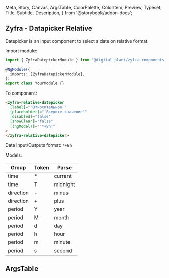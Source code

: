  Meta,
  Story,
  Canvas,
  ArgsTable,
  ColorPalette,
  ColorItem,
  Preview,
  Typeset,
  Title,
  Subtitle,
  Description,
} from '@storybook/addon-docs';

## Zyfra - Datapicker Relative

<Subtitle>Datepicker is an input component to select a date on relative format.</Subtitle>

Import module:

```typescript
import { ZyfraDatepickerModule } from '@digital-plant/zyfra-components';

@NgModule({
  imports: [ZyfraDatepickerModule],
})
export class YourModule {}
```

To component:

```html
<zyfra-relative-datepicker
  [label]="'Относительное'"
  [placeholder]="'Введите значение'"
  [disabled]="false"
  [showClear]="false"
  [(ngModel)]="'*+8h'"
>
</zyfra-relative-datepicker>
```

Data Input/Outputs format: `*+8h`

Models:

| Group     | Token | Parse    |
| --------- | ----- | -------- |
| time      | \*    | current  |
| time      | T     | midnight |
| direction | -     | minus    |
| direction | +     | plus     |
| period    | Y     | year     |
| period    | M     | month    |
| period    | d     | day      |
| period    | h     | hour     |
| period    | m     | minute   |
| period    | s     | second   |

## ArgsTable

<ArgsTable of={ZyfraRelativeDatepickerComponent} />

